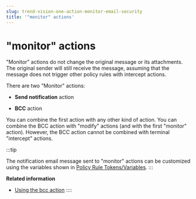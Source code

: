 ```yaml
---
slug: trend-vision-one-action-monitor-email-security
title: '"monitor" actions'
---
```

# "monitor" actions

"Monitor" actions do not change the original message or its attachments. The original sender will still receive the message, assuming that the message does not trigger other policy rules with intercept actions.

There are two "Monitor" actions:

- **Send notification** action

- **BCC** action

You can combine the first action with any other kind of action. You can combine the BCC action with "modify" actions (and with the first "monitor" action). However, the BCC action cannot be combined with terminal "intercept" actions.

:::tip

The notification email message sent to "monitor" actions can be customized using the variables shown in [Policy Rule Tokens/Variables](tokens.mdx).
:::

**Related information**

- [Using the bcc action](using-bcc-action.mdx)
::::
